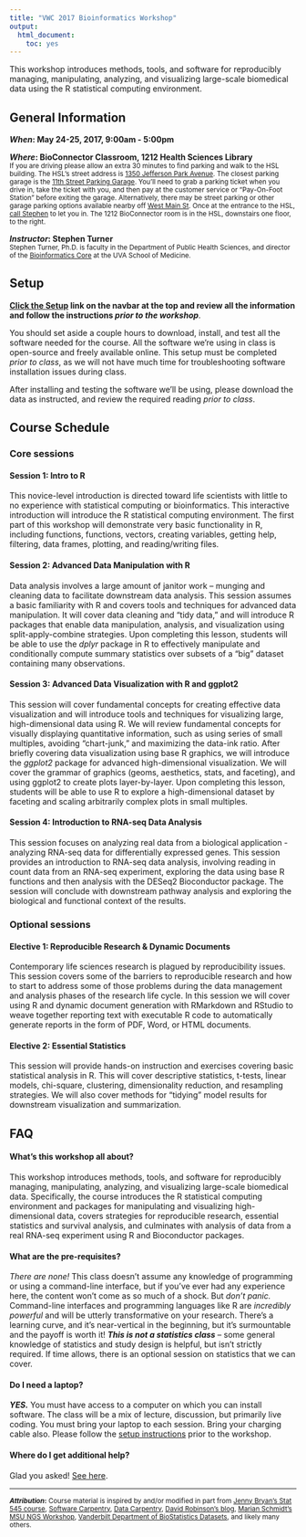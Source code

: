 ```yaml
---
title: "VWC 2017 Bioinformatics Workshop"
output: 
  html_document:
    toc: yes
---
```


This workshop introduces methods, tools, and software for reproducibly managing, manipulating, analyzing, and visualizing large-scale biomedical data using the R statistical computing environment.

## General Information


**_When_: May 24-25, 2017, 9:00am - 5:00pm**

**_Where_: BioConnector Classroom, 1212 Health Sciences Library**  
<small>If you are driving please allow an extra 30 minutes to find parking and walk to the HSL building. The HSL's street address is [1350 Jefferson Park Avenue](https://goo.gl/maps/iZqX6RhDuJ22). The closest parking garage is the [11th Street Parking Garage](http://www.virginia.edu/parking/facilities/11thstreet.html). You'll need to grab a parking ticket when you drive in, take the ticket with you, and then pay at the customer service or "Pay-On-Foot Station" before exiting the garage. Alternatively, there may be street parking or other garage parking options available nearby off [West Main St](https://goo.gl/maps/2ew6MhXGAmA2). Once at the entrance to the HSL, [call Stephen](https://med.virginia.edu/phs/faculty-and-staff-directory/stephen-d-turner-ph-d/) to let you in. The 1212 BioConnector room is in the HSL, downstairs one floor, to the right.</small>

**_Instructor_: Stephen Turner**&nbsp;
<a href="http://www.google.com/recaptcha/mailhide/d?k=01Wp6BFjxhU6BE1ONDOeDAZg==&amp;c=hClvy-RObaqm8ONK69PMtLKUh74mVHLjokUJXLgkUHk=" onclick="window.open('http://www.google.com/recaptcha/mailhide/d?k\07501Wp6BFjxhU6BE1ONDOeDAZg\75\75\46c\75hClvy-RObaqm8ONK69PMtLKUh74mVHLjokUJXLgkUHk\075', '', 'toolbar=0,scrollbars=0,location=0,statusbar=0,menubar=0,resizable=0,width=500,height=300'); return false;" title="Reveal this e-mail address"><i class="fa fa-envelope"></i></a>
<a href="https://med.virginia.edu/phs/faculty-and-staff-directory/stephen-d-turner-ph-d/" target="_blank"><i class="fa fa-phone"></i></a>
<a href="https://twitter.com/genetics_blog" target="_blank"><i class="fa fa-twitter"></i></a>
<a href="https://github.com/stephenturner/" target="_blank"><i class="fa fa-github"></i></a>
<a href="http://www.gettinggeneticsdone.com/" target="_blank"><i class="fa fa-rss"></i></a>  
<small>Stephen Turner, Ph.D. is faculty in the Department of Public Health Sciences, and director of the [Bioinformatics Core](http://bioinformatics.virginia.edu) at the UVA School of Medicine.</small>

## Setup

**[Click the <i class="fa fa-cog"></i> Setup](setup.html) link on the navbar at the top and review all the information and follow the instructions _prior to the workshop_**.

You should set aside a couple hours to download, install, and test all the software needed for the course. All the software we're using in class is open-source and freely available online. This setup must be completed _prior to class_, as we will not have much time for troubleshooting software installation issues during class. 

After installing and testing the software we'll be using, please download the data as instructed, and review the required reading _prior to class_.


## Course Schedule

### Core sessions

#### Session 1: Intro to R

This novice-level introduction is directed toward life scientists with little to no experience with statistical computing or bioinformatics. This interactive introduction will introduce the R statistical computing environment. The first part of this workshop will demonstrate very basic functionality in R, including functions, functions, vectors, creating variables, getting help, filtering, data frames, plotting, and reading/writing files.

#### Session 2: Advanced Data Manipulation with R

Data analysis involves a large amount of janitor work -- munging and cleaning data to facilitate downstream data analysis. This session assumes a basic familiarity with R and covers tools and techniques for advanced data manipulation. It will cover data cleaning and "tidy data," and will introduce R packages that enable data manipulation, analysis, and visualization using split-apply-combine strategies. Upon completing this lesson, students will be able to use the _dplyr_ package in R to effectively manipulate and conditionally compute summary statistics over subsets of a "big" dataset containing many observations.

#### Session 3: Advanced Data Visualization with R and ggplot2

This session will cover fundamental concepts for creating effective data visualization and will introduce tools and techniques for visualizing large, high-dimensional data using R. We will review fundamental concepts for visually displaying quantitative information, such as using series of small multiples, avoiding "chart-junk," and maximizing the data-ink ratio. After briefly covering data visualization using base R graphics, we will introduce the _ggplot2_ package for advanced high-dimensional visualization. We will cover the grammar of graphics (geoms, aesthetics, stats, and faceting), and using ggplot2 to create plots layer-by-layer. Upon completing this lesson, students will be able to use R to explore a high-dimensional dataset by faceting and scaling arbitrarily complex plots in small multiples.

#### Session 4: Introduction to RNA-seq Data Analysis

This session focuses on analyzing real data from a biological application - analyzing RNA-seq data for differentially expressed genes. This session provides an introduction to RNA-seq data analysis, involving reading in count data from an RNA-seq experiment, exploring the data using base R functions and then analysis with the DESeq2 Bioconductor package. The session will conclude with downstream pathway analysis and exploring the biological and functional context of the results.

### Optional sessions

#### Elective 1: Reproducible Research & Dynamic Documents

Contemporary life sciences research is plagued by reproducibility issues. This session covers some of the barriers to reproducible research and how to start to address some of those problems during the data management and analysis phases of the research life cycle. In this session we will cover using R and dynamic document generation with RMarkdown and RStudio to weave together reporting text with executable R code to automatically generate reports in the form of PDF, Word, or HTML documents.

#### Elective 2: Essential Statistics

This session will provide hands-on instruction and exercises covering basic statistical analysis in R. This will cover descriptive statistics, t-tests, linear models, chi-square, clustering, dimensionality reduction, and resampling strategies. We will also cover methods for "tidying" model results for downstream visualization and summarization.

## FAQ

#### What's this workshop all about? 

This workshop introduces methods, tools, and software for reproducibly managing, manipulating, analyzing, and visualizing large-scale biomedical data. Specifically, the course introduces the R statistical computing environment and packages for manipulating and visualizing high-dimensional data, covers strategies for reproducible research, essential statistics and survival analysis, and culminates with analysis of data from a real RNA-seq experiment using R and Bioconductor packages.

#### What are the pre-requisites?

_There are none!_ This class doesn't assume any knowledge of programming or using a command-line interface, but if you've ever had any experience here, the content won't come as so much of a shock. But _don't panic._ Command-line interfaces and programming languages like R are _incredibly powerful_ and will be utterly transformative on your research. There's a learning curve, and it's near-vertical in the beginning, but it's surmountable and the payoff is worth it! **_This is not a statistics class_** -- some general knowledge of statistics and study design is helpful, but isn't strictly required. If time allows, there is an optional session on statistics that we can cover.

#### Do I need a laptop?

**_YES._** You must have access to a computer on which you can install software. The class will be a mix of lecture, discussion, but primarily live coding. You must bring your laptop to each session. Bring your charging cable also. Please follow the [setup instructions](setup.html) prior to the workshop.

#### Where do I get additional help?

Glad you asked! [See here](help.html).



----

<small>**_Attribution_:** Course material is inspired by and/or modified in part from [Jenny Bryan's Stat 545 course](http://stat545-ubc.github.io/), [Software Carpentry](http://software-carpentry.org/), [Data Carpentry](http://datacarpentry.org/), [David Robinson's blog](http://varianceexplained.org/), [Marian Schmidt's MSU NGS Workshop](https://github.com/marschmi/NGS2015_RMarkdown_Reproducibility), [Vanderbilt Department of BioStatistics Datasets](http://biostat.mc.vanderbilt.edu/wiki/Main/DataSets?CGISESSID=10713f6d891653ddcbb7ddbdd9cffb79), and likely many others.</small>